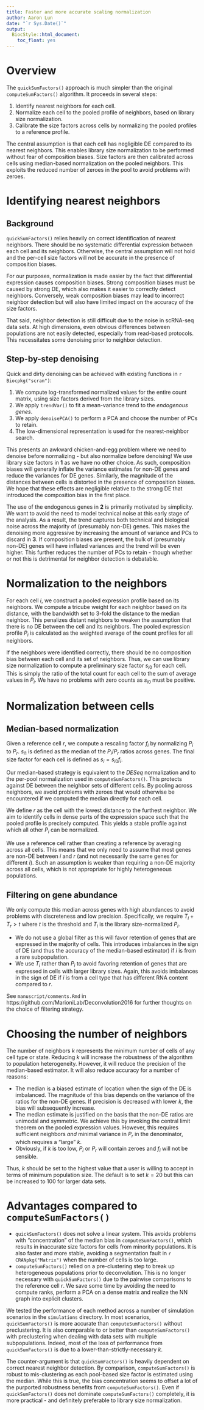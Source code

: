 ```yaml
---
title: Faster and more accurate scaling normalization
author: Aaron Lun
date: "`r Sys.Date()`"
output:
  BiocStyle::html_document:
    toc_float: yes
---
```


# Overview

The `quickSumFactors()` approach is much simpler than the original `computeSumFactors()` algorithm.
It proceeds in several steps:

1. Identify nearest neighbors for each cell.
2. Normalize each cell to the pooled profile of neighbors, based on library size normalization.
3. Calibrate the size factors across cells by normalizing the pooled profiles to a reference profile.

The central assumption is that each cell has negligible DE compared to its nearest neighbors.
This enables library size normalization to be performed without fear of composition biases.
Size factors are then calibrated across cells using median-based normalization on the pooled neighbors.
This exploits the reduced number of zeroes in the pool to avoid problems with zeroes.

# Identifying nearest neighbors

## Background

`quickSumFactors()` relies heavily on correct identification of nearest neighbors.
There should be no systematic differential expression between each cell and its neighbors.
Otherwise, the central assumption will not hold and the per-cell size factors will not be accurate in the presence of composition biases.

For our purposes, normalization is made easier by the fact that differential expression causes composition biases.
Strong composition biases must be caused by strong DE, which also makes it easier to correctly detect neighbors.
Conversely, weak composition biases may lead to incorrect neighbor detection but will also have limited impact on the accuracy of the size factors.

That said, neighbor detection is still difficult due to the noise in scRNA-seq data sets.
At high dimensions, even obvious differences between populations are not easily detected, especially from read-based protocols.
This necessitates some denoising prior to neighbor detection.

## Step-by-step denoising 

Quick and dirty denoising can be achieved with existing functions in `r Biocpkg("scran")`:

1. We compute log-transformed normalized values for the entire count matrix, using size factors derived from the library sizes.
2. We apply `trendVar()` to fit a mean-variance trend to the _endogenous genes_.
3. We apply `denoisePCA()` to perform a PCA and choose the number of PCs to retain.
4. The low-dimensional representation is used for the nearest-neighbor search.

This presents an awkward chicken-and-egg problem where we need to denoise before normalizing - but also normalize before denoising!
We use library size factors in **1** as we have no other choice.
As such, composition biases will generally inflate the variance estimates for non-DE genes and reduce the variances for DE genes.
Similarly, the magnitude of the distances between cells is distorted in the presence of composition biases.
We hope that these effects are negligible relative to the strong DE that introduced the composition bias in the first place.

The use of the endogenous genes in **2** is primarily motivated by simplicity.
We want to avoid the need to model technical noise at this early stage of the analysis.
As a result, the trend captures both technical and biological noise across the majority of (presumably non-DE) genes.
This makes the denoising more aggressive by increasing the amount of variance and PCs to discard in **3**.
If composition biases are present, the bulk of (presumably non-DE) genes will have inflated variances and the trend will be even higher.
This further reduces the number of PCs to retain - though whether or not this is detrimental for neighbor detection is debatable.

# Normalization to the neighbors

For each cell $i$, we construct a pooled expression profile based on its neighbors.
We compute a tricube weight for each neighbor based on its distance, with the bandwidth set to 3-fold the distance to the median neighbor.
This penalizes distant neighbors to weaken the assumption that there is no DE between the cell and its neighbors.
The pooled expression profile $P_i$ is calculated as the weighted average of the count profiles for all neighbors.

If the neighbors were identified correctly, there should be no composition bias between each cell and its set of neighbors.
Thus, we can use library size normalization to compute a preliminary size factor $s_{i0}$ for each cell.
This is simply the ratio of the total count for each cell to the sum of average values in $P_i$.
We have no problems with zero counts as $s_{i0}$ must be positive.

# Normalization between cells

## Median-based normalization

Given a reference cell $r$, we compute a rescaling factor $f_{i}$ by normalizing $P_i$ to $P_r$.
$s_{i1}$ is defined as the median of the $P_i/P_r$ ratios across genes.
The final size factor for each cell is defined as $s_i=s_{i0}f_i$.

Our median-based strategy is equivalent to the _DESeq_ normalization and to the per-pool normalization used in `computeSumFactors()`.
This protects against DE between the neighbor sets of different cells.
By pooling across neighbors, we avoid problems with zeroes that would otherwise be encountered if we computed the median directly for each cell.

We define $r$ as the cell with the lowest distance to the furthest neighbor.
We aim to identify cells in dense parts of the expression space such that the pooled profile is precisely computed.
This yields a stable profile against which all other $P_i$ can be normalized. 

We use a reference cell rather than creating a reference by averaging across all cells.
This means that we only need to assume that most genes are non-DE between $i$ and $r$ (and not necessarily the same genes for different $i$).
Such an assumption is weaker than requiring a non-DE majority across all cells, which is not appropriate for highly heterogeneous populations.

## Filtering on gene abundance

We only compute this median across genes with high abundances to avoid problems with discreteness and low precision.
Specifically, we require $T_i + T_r > t$ where $t$ is the threshold and $T_i$ is the library size-normalized $P_i$.

- We do not use a global filter as this will favor retention of genes that are expressed in the majority of cells.
This introduces imbalances in the sign of DE (and thus the accuracy of the median-based estimator) if $i$ is from a rare subpopulation.
- We use $T_i$ rather than $P_i$ to avoid favoring retention of genes that are expressed in cells with larger library sizes.
Again, this avoids imbalances in the sign of DE if $i$ is from a cell type that has different RNA content compared to $r$.

See `manuscript/comments.Rmd` in https://github.com/MarioniLab/Deconvolution2016 for further thoughts on the choice of filtering strategy.

# Choosing the number of neighbors

The number of neighbors $k$ represents the minimum number of cells of any cell type or state.
Reducing $k$ will increase the robustness of the algorithm to population heterogeneity.
However, it will reduce the precision of the median-based estimator.
It will also reduce accuracy for a number of reasons:

- The median is a biased estimate of location when the sign of the DE is imbalanced.
The magnitude of this bias depends on the variance of the ratios for the non-DE genes.
If precision is decreased with lower $k$, the bias will subsequently increase.
- The median estimate is justified on the basis that the non-DE ratios are unimodal and symmetric.
We achieve this by invoking the central limit theorem on the pooled expression values.
However, this requires sufficient neighbors _and_ minimal variance in $P_r$ in the denominator, which requires a "large" $k$.
- Obviously, if $k$ is too low, $P_i$ or $P_r$ will contain zeroes and $f_i$ will not be sensible.

Thus, $k$ should be set to the highest value that a user is willing to accept in terms of minimum population size.
The default is to set $k=20$ but this can be increased to 100 for larger data sets.

# Advantages compared to `computeSumFactors()`

- `quickSumFactors()` does not solve a linear system.
This avoids problems with "concentration" of the median bias in `computeSumFactors()`, which results in inaccurate size factors for cells from minority populations.
It is also faster and more stable, avoiding a segmentation fault in `r CRANpkg("Matrix")` when the number of cells is too large.
- `computeSumFactors()` relied on a pre-clustering step to break up heterogeneous populations prior to deconvolution.
This is no longer necessary with `quickSumFactors()` due to the pairwise comparisons to the reference cell $r$.
We save some time by avoiding the need to compute ranks, perform a PCA on a dense matrix and realize the NN graph into explicit clusters.

We tested the performance of each method across a number of simulation scenarios in the `simulations` directory.
In most scenarios, `quickSumFactors()` is more accurate than `computeSumFactors()` without preclustering.
It is also comparable to or better than `computeSumFactors()` with preclustering when dealing with data sets with multiple subpopulations.
Indeed, most of the loss of performance from `quickSumFactors()` is due to a lower-than-strictly-necessary $k$.

The counter-argument is that `quickSumFactors()` is heavily dependent on correct nearest neighbor detection.
By comparison, `computeSumFactors()` is robust to mis-clustering as each pool-based size factor is estimated using the median.
While this is true, the bias concentration seems to offset a lot of the purported robustness benefits from `computeSumFactors()`.
Even if `quickSumFactors()` does not dominate `computeSumFactors()` completely, it is more practical - and definitely preferable to library size normalization. 
